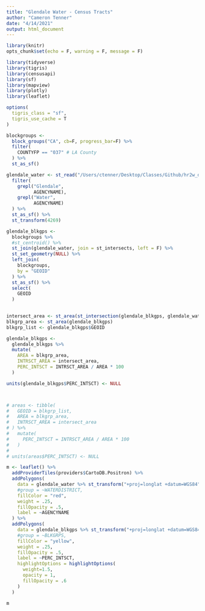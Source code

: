 ```yaml
---
title: "Glendale Water - Census Tracts"
author: "Cameron Tenner"
date: "4/14/2021"
output: html_document
---
```


```r
library(knitr)
opts_chunk$set(echo = F, warning = F, message = F)
```

```r
library(tidyverse)
library(tigris)
library(censusapi)
library(sf)
library(mapview)
library(plotly)
library(leaflet)

options(
  tigris_class = "sf",
  tigris_use_cache = T 
)
```

```r
blockgroups <-
  block_groups("CA", cb=F, progress_bar=F) %>% 
  filter(
    COUNTYFP == "037" # LA County 
  ) %>% 
  st_as_sf()

glendale_water <- st_read("/Users/ctenner/Desktop/Classes/Github/hr2w_droughts/data/glendale/Water_Districts/Water_Districts.shp") %>% 
  filter(
    grepl("Glendale",
          AGENCYNAME),
    grepl("Water",
          AGENCYNAME)
  ) %>% 
  st_as_sf() %>% 
  st_transform(4269)

glendale_blkgps <- 
  blockgroups %>% 
  #st_centroid() %>% 
  st_join(glendale_water, join = st_intersects, left = F) %>% 
  st_set_geometry(NULL) %>% 
  left_join(
    blockgroups,
    by = "GEOID"
  ) %>% 
  st_as_sf() %>% 
  select(
    GEOID
  )
  
```

```r
intersect_area <- st_area(st_intersection(glendale_blkgps, glendale_water))
blkgrp_area <- st_area(glendale_blkgps)
blkgrp_list <- glendale_blkgps$GEOID

glendale_blkgps <- 
  glendale_blkgps %>% 
  mutate(
    AREA = blkgrp_area,
    INTRSCT_AREA = intersect_area,
    PERC_INTSCT = INTRSCT_AREA / AREA * 100
  )

units(glendale_blkgps$PERC_INTSCT) <- NULL



# areas <- tibble(
#   GEOID = blkgrp_list,
#   AREA = blkgrp_area,
#   INTRSCT_AREA = intersect_area
# ) %>% 
#   mutate(
#     PERC_INTSCT = INTRSCT_AREA / AREA * 100
#   )
# 
# units(areas$PERC_INTSCT) <- NULL
```

```r
m <- leaflet() %>% 
  addProviderTiles(providers$CartoDB.Positron) %>% 
  addPolygons(
    data = glendale_water %>% st_transform("+proj=longlat +datum=WGS84"),
    #group = ~WATERDISTRICT,
    fillColor = "red",
    weight = .25,
    fillOpacity = .5,
    label = ~AGENCYNAME
  ) %>% 
  addPolygons(
    data = glendale_blkgps %>% st_transform("+proj=longlat +datum=WGS84"),
    #group = ~BLKGRPS,
    fillColor = "yellow",
    weight = .25,
    fillOpacity = .5,
    label = ~PERC_INTSCT,
    highlightOptions = highlightOptions(
      weight=1.5,
      opacity = 1,
      fillOpacity = .6
    )
  )
  
m
```